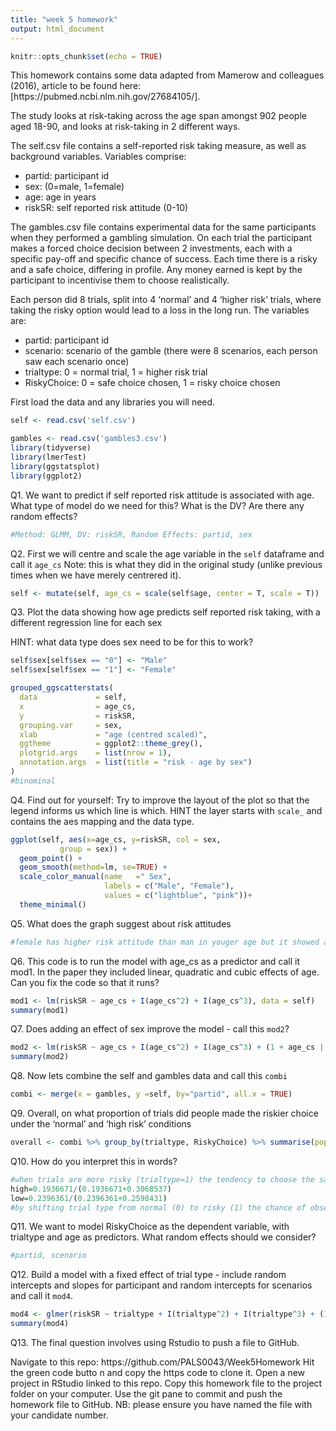 ```yaml
---
title: "week 5 homework"
output: html_document
---
```


```r
knitr::opts_chunk$set(echo = TRUE)
```

This homework contains some data adapted from Mamerow and colleagues (2016), article to be found here:[https://pubmed.ncbi.nlm.nih.gov/27684105/]. 

The study looks at risk-taking across the age span amongst 902 people aged 18-90, and looks at risk-taking in 2 different ways.

The self.csv file contains a self-reported risk taking measure, as well as background variables. Variables comprise:

* partid: participant id
* sex: (0=male, 1=female)
* age: age in years
* riskSR: self reported risk attitude  (0-10)

The gambles.csv file contains experimental data for the same participants when they performed a gambling simulation. On each trial the participant makes a forced choice decision between 2 investments, each with a specific pay-off and specific chance of success. Each time there is a risky and a safe choice, differing in profile. Any money earned is kept by the participant to incentivise them to choose realistically.

Each person did 8 trials, split into 4 'normal' and 4 'higher risk' trials, where taking the risky option would lead to a loss in the long run. The variables are:

* partid: participant id
* scenario: scenario of the gamble (there were 8 scenarios, each person saw each scenario once)
* trialtype: 0 = normal trial, 1 = higher risk trial
* RiskyChoice: 0 = safe choice chosen, 1 = risky choice chosen

First load the data and any libraries you will need.
```r
self <- read.csv('self.csv') 

gambles <- read.csv('gambles3.csv') 
library(tidyverse)
library(lmerTest)
library(ggstatsplot)
library(ggplot2)
```


Q1. We want to predict if self reported risk attitude is associated with age. What type of model do we need for this? What is the DV? Are there any random effects?
```r
#Method: GLMM, DV: riskSR, Random Effects: partid, sex
```

Q2. First we will centre and scale the age variable in the `self` dataframe and call it `age_cs` Note: this is what they did in the original study (unlike previous times when we have merely centrered it).
```r
self <- mutate(self, age_cs = scale(self$age, center = T, scale = T))

```


Q3. Plot the data showing how age predicts self reported risk taking, with a different regression line for each sex

HINT: what data type does sex need to be for this to work?
```r
self$sex[self$sex == "0"] <- "Male"
self$sex[self$sex == "1"] <- "Female"

grouped_ggscatterstats(
  data             = self,
  x                = age_cs,
  y                = riskSR,
  grouping.var     = sex,
  xlab             = "age (centred scaled)",
  ggtheme          = ggplot2::theme_grey(),
  plotgrid.args    = list(nrow = 1),
  annotation.args  = list(title = "risk - age by sex")
)
#binominal 
```

Q4. Find out for yourself: Try to improve the layout of the plot so that the legend informs us which line is which. HINT the layer starts with `scale_` and contains the aes mapping and the data type.

```r
ggplot(self, aes(x=age_cs, y=riskSR, col = sex,
           group = sex)) +
  geom_point() +
  geom_smooth(method=lm, se=TRUE) +
  scale_color_manual(name   =" Sex",
                     labels = c("Male", "Female"),
                     values = c("lightblue", "pink"))+
  theme_minimal()

```

Q5. What does the graph suggest about risk attitudes
```r
#female has higher risk attitude than man in youger age but it showed a decsing trend that at old age they have same level of risk attitude as men
```


Q6. This code is to run the model with age_cs as a predictor and call it mod1. In the paper they included linear, quadratic and cubic effects of age.
Can you fix the code so that it runs?
```r
mod1 <- lm(riskSR ~ age_cs + I(age_cs^2) + I(age_cs^3), data = self)
summary(mod1)


```

Q7. Does adding an effect of sex improve the model - call this `mod2`? 
```r
mod2 <- lm(riskSR ~ age_cs + I(age_cs^2) + I(age_cs^3) + (1 + age_cs | as.logical(sex)), data = self)
summary(mod2)
```


Q8. Now lets combine the self and gambles data and call this `combi`
```r
combi <- merge(x = gambles, y =self, by="partid", all.x = TRUE)
```

Q9. Overall, on what proportion of trials did people made the riskier choice under the 'normal' and 'high risk' conditions
```r
overall <- combi %>% group_by(trialtype, RiskyChoice) %>% summarise(poportion = length(RiskyChoice)/14401)
```

Q10. How do you interpret this in words?
```r
#when trials are more risky (trialtype=1) the tendency to choose the safer option increases
high=0.1936671/(0.1936671+0.3068537)
low=0.2396361/(0.2396361+0.2598431)
#by shifting trial type from normal (0) to risky (1) the chance of observing 1 in RiskyChoice goes up by 9.3%
```

Q11. We want to model RiskyChoice as the dependent variable, with trialtype and age as predictors. What random effects should we consider?
```r
#partid, scenario
```


Q12. Build a model with a fixed effect of trial type - include random intercepts and slopes for participant and random intercepts for scenarios and call it `mod4`. 

```r
mod4 <- glmer(riskSR ~ trialtype + I(trialtype^2) + I(trialtype^3) + (1+trialtype|partid) + (1|partid) + (1|scenario), data = combi)
summary(mod4)
```

Q13. The final question involves using Rstudio to push a file to GitHub.

Navigate to this repo: https://github.com/PALS0043/Week5Homework
Hit the green code butto n and copy the https code to clone it.
Open a new project in RStudio linked to this repo.
Copy this homework file to the project folder on your computer.
Use the git pane to commit and push the homework file to GitHub.
NB: please ensure you have named the file with your candidate number.

